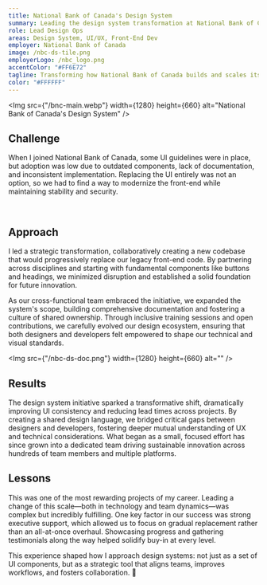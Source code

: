 ```yaml
---
title: National Bank of Canada's Design System
summary: Leading the design system transformation at National Bank of Canada — while empowering designers and developers to create a more consistent and scalable front-end ecosystem.
role: Lead Design Ops
areas: Design System, UI/UX, Front-End Dev
employer: National Bank of Canada
image: /nbc-ds-tile.png
employerLogo: /nbc_logo.png
accentColor: "#FF6E72"
tagline: Transforming how National Bank of Canada builds and scales its front-end ecosystem
color: "#FFFFFF"
---
```


<Img
  src={"/bnc-main.webp"}
  width={1280}
  height={660}
  alt="National Bank of Canada's Design System"
/>

## Challenge

When I joined National Bank of Canada, some UI guidelines were in place, but adoption was low due to outdated components, lack of documentation, and inconsistent implementation. Replacing the UI entirely was not an option, so we had to find a way to modernize the front-end while maintaining stability and security.

<Columns>
  <Img src={"/nbc-ds-desktop.png"} width={540} height={660} alt="" />
  <Img src={"/nbc-ds-mobile.png"} width={540} height={660} alt="" />
</Columns>

## Approach

I led a strategic transformation, collaboratively creating a new codebase that would progressively replace our legacy front-end code. By partnering across disciplines and starting with fundamental components like buttons and headings, we minimized disruption and established a solid foundation for future innovation.

As our cross-functional team embraced the initiative, we expanded the system's scope, building comprehensive documentation and fostering a culture of shared ownership. Through inclusive training sessions and open contributions, we carefully evolved our design ecosystem, ensuring that both designers and developers felt empowered to shape our technical and visual standards.

<Img src={"/nbc-ds-doc.png"} width={1280} height={660} alt="" />

## Results

The design system initiative sparked a transformative shift, dramatically improving UI consistency and reducing lead times across projects. By creating a shared design language, we bridged critical gaps between designers and developers, fostering deeper mutual understanding of UX and technical considerations. What began as a small, focused effort has since grown into a dedicated team driving sustainable innovation across hundreds of team members and multiple platforms.

## Lessons

This was one of the most rewarding projects of my career. Leading a change of this scale—both in technology and team dynamics—was complex but incredibly fulfilling. One key factor in our success was strong executive support, which allowed us to focus on gradual replacement rather than an all-at-once overhaul. Showcasing progress and gathering testimonials along the way helped solidify buy-in at every level.

This experience shaped how I approach design systems: not just as a set of UI components, but as a strategic tool that aligns teams, improves workflows, and fosters collaboration. 🚀
